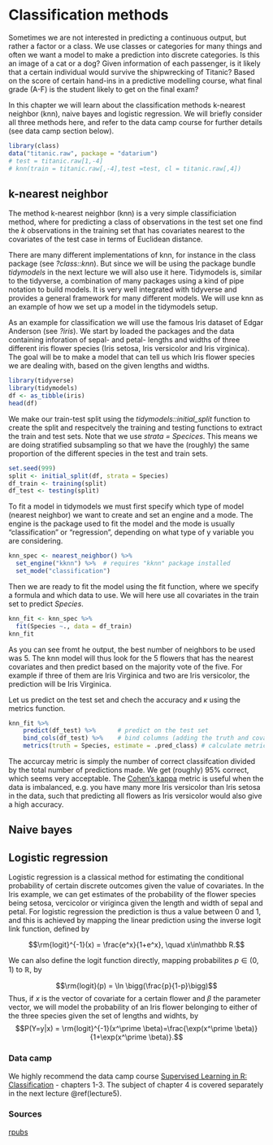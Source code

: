 # Classification methods {#lecture4}

Sometimes we are not interested in predicting a continuous output, but rather a factor or a class. We use classes or categories for many things and often we want a model to make a prediction into discrete categories. Is this an image of a cat or a dog? Given information of each passenger, is it likely that a certain individual would survive the shipwrecking of Titanic? Based on the score of certain hand-ins in a predictive modelling course, what final grade (A-F) is the student likely to get on the final exam? 

In this chapter we will learn about the classification methods k-nearest neighbor (knn), naive bayes and logistic regression. We will briefly consider all three methods here, and refer to the data camp course for further details (see data camp section below).


```r
library(class)
data("titanic.raw", package = "datarium")
# test = titanic.raw[1,-4]
# knn(train = titanic.raw[,-4],test =test, cl = titanic.raw[,4])

```

## k-nearest neighbor
The method k-nearest neighbor (knn) is a very simple classificiation method, where for predicting a class of observations in the test set one find the $k$ observations in the training set that has covariates nearest to the covariates of the test case in terms of Euclidean distance. 

There are many different implementations of knn, for instance in the class package (see *?class::knn*). But since we will be using the package bundle *tidymodels* in the next lecture we will also use it here. Tidymodels is, similar to the tidyverse, a combination of many packages using a kind of pipe notation to build models. It is very well integrated with tidyverse and provides a general framework for many different models. We will use knn as an example of how we set up a model in the tidymodels setup. 

As an example for classification we will use the famous Iris dataset of Edgar Anderson (see *?iris*). We start by loaded the packages and the data containing inforation of sepal- and petal- lengths and widths of three different iris flower species (Iris setosa, Iris versicolor and Iris virginica). The goal will be to make a model that can tell us which Iris flower species we are dealing with, based on the given lengths and widths. 

```r
library(tidyverse)
library(tidymodels)
df <- as_tibble(iris)
head(df)
```

We make our train-test split using the *tidymodels::initial_split* function to create the split and respecitvely the training and testing functions to extract the train and test sets. Note that we use *strata = Specices*. This means we are doing stratified subsampling so that we have the (roughly) the same proportion of the different species in the test and train sets.
```r
set.seed(999)
split <- initial_split(df, strata = Species) 
df_train <- training(split)
df_test <- testing(split)
```

To fit a model in tidymodels we must first specify which type of model (nearest neighbor) we want to create and set an engine and a mode. The engine is the package used to fit the model and the mode is usually "classification" or "regression", depending on what type of y variable you are considering. 

```r
knn_spec <- nearest_neighbor() %>% 
  set_engine("kknn") %>%  # requires "kknn" package installed
  set_mode("classification")
```

Then we are ready to fit the model using the fit function, where we specify a formula and which data to use. We will here use all covariates in the train set to predict *Species*.
```r
knn_fit <- knn_spec %>% 
  fit(Species ~., data = df_train)
knn_fit
```

As you can see fromt he output, the best number of neighbors to be used was 5. The knn model will thus look for the 5 flowers that has the nearest covariates and then predict based on the majority vote of the five. For example if three of them are Iris Virginica and two are Iris versicolor, the prediction will be Iris Virginica. 

Let us predict on the test set and chech the accuracy and $\kappa$ using the metrics function. 
```r
knn_fit %>% 
    predict(df_test) %>%      # predict on the test set
    bind_cols(df_test) %>%    # bind columns (adding the truth and covariates) 
    metrics(truth = Species, estimate = .pred_class) # calculate metrics
```
The accurcay metric is simply the number of correct classifcation divided by the total number of predictions made. We get (roughly) 95\% correct, which seems very acceptable. The [Cohen's kappa](https://en.wikipedia.org/wiki/Cohen%27s_kappa) metric is useful when the data is imbalanced, e.g. you have many more Iris versicolor than Iris setosa in the data, such that predicting all flowers as Iris versicolor would also give a high accuracy. 


## Naive bayes


## Logistic regression
Logistic regression is a classical method for estimating the conditional probability of certain discrete outcomes given the value of covariates. In the Iris example, we can get estimates of the probability of the flower species being setosa, vercicolor or viriginca given the length and width of sepal and petal. For logistic regression the prediction is thus a value between 0 and 1, and this is achieved by mapping the linear prediction using the inverse logit link function, defined by

$$\rm{logit}^{-1}(x) = \frac{e^x}{1+e^x}, \quad x\in\mathbb R.$$ 

We can also define the logit function directly, mapping probabilites $p\in (0,1)$ to $\mathbb R$, by

$$\rm{logit}(p) = \ln \bigg(\frac{p}{1-p}\bigg)$$
Thus, if $x$ is the vector of covariate for a certain flower and $\beta$ the parameter vector, we will model the probability of an Iris flower belonging to either of the three species given the set of lengths and widhts, by
$$P(Y=y|x) = \rm{logit}^{-1}(x^\prime \beta)=\frac{\exp(x^\prime \beta)}{1+\exp(x^\prime \beta)}.$$


### Data camp {-}

We highly recommend the data camp course [Supervised Learning in R: Classification](https://app.datacamp.com/learn/courses/supervised-learning-in-r-classification) - chapters 1-3. The subject of chapter 4 is covered separately in the next lecture \@ref(lecture5).

### Sources

[rpubs](https://rpubs.com/Nilafhiosagam/574373)
